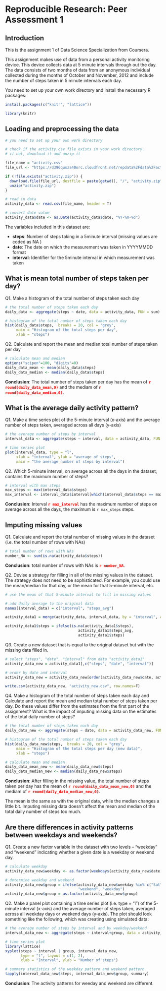 # Reproducible Research: Peer Assessment 1

## Introduction

This is the assignment 1 of Data Science Specialization from Coursera.

This assignment makes use of data from a personal activity monitoring device. This device collects data at 5 minute intervals through out the day. The data consists of two months of data from an anonymous individual collected during the months of October and November, 2012 and include the number of steps taken in 5 minute intervals each day.

You need to set up your own work directory and install the necessary R packages:
```r
install.packages(c("knitr", "lattice"))
```

```r
library(knitr)
```

## Loading and preprocessing the data


```r
# you need to set up your own work directory 

# check if the activity.csv file exists in your work directory.
# if not, download it and unzip it

file_name = "activity.csv"
file_url <- "https://d396qusza40orc.cloudfront.net/repdata%2Fdata%2Factivity.zip"

if (!file.exists("activity.zip")) {
  download.file(file_url, destfile = paste(getwd(), "/", "activity.zip", sep = ""))
  unzip("activity.zip")
}

# read in data
activity_data <- read.csv(file_name, header = T)

# convert date value
activity_data$date <- as.Date(activity_data$date, "%Y-%m-%d")

```
The variables included in this dataset are:

* <b>steps</b>: Number of steps taking in a 5minute interval (missing values are coded as NA )
* <b>date</b>: The date on which the measurement was taken in YYYYMMDD format
* <b>interval</b>: Identifier for the 5minute interval in which measurement was taken


## What is mean total number of steps taken per day?

Q1. Make a histogram of the total number of steps taken each day
```r
# the total number of steps taken each day
daily_data <- aggregate(steps ~ date, data = activity_data, FUN = sum)

# histogram of the total number of steps taken each day
hist(daily_data$steps,  breaks = 20, col = "grey",
     main = "Histogram of the total steps per day",
     xlab = "steps")
```

Q2. Calculate and report the mean and median total number of steps taken per day
```r
# calculate mean and median
options("scipen"=100, "digits"=0)
daily_data_mean <- mean(daily_data$steps)
daily_data_median <- median(daily_data$steps)
```
<b>Conclusion</b>: The total number of steps taken per day has the mean of <b><font color="red">`r round(daily_data_mean,0)`</font></b> and the mediam of <b><font color="red">`r round(daily_data_median,0)`</font></b>.


## What is the average daily activity pattern?

Q1. Make a time series plot of the 5-minute interval (x-axis) and the average number of steps taken, averaged across all days (y-axis)
```r
# the average number of steps by interval
interval_data <- aggregate(steps ~ interval, data = activity_data, FUN = mean)

# time series plot
plot(interval_data, type = "l", 
     xlab = "interval", ylab = "average of steps",
     main = "the average number of steps by interval")
```

Q2. Which 5-minute interval, on average across all the days in the dataset, contains the maximum number of steps?

```r
# interval with max steps
max_steps <- max(interval_data$steps)
max_interval <- interval_data$interval[which(interval_data$steps == max_steps)]

```
<b>Conclusion:</b> Interval <b><font color="red">`r max_interval`</font></b> has the maximum number of steps on average across all the days, the maximum is `r max_steps` steps.

## Imputing missing values

Q1. Calculate and report the total number of missing values in the dataset (i.e. the total number of rows with NAs)

```r
# total number of rows with NAs
number_NA <- sum(is.na(activity_data$steps))
```
<b>Conclusion:</b> total number of rows with NAs is <b><font color="red">`r number_NA`</font></b>.

Q2. Devise a strategy for filling in all of the missing values in the dataset. The strategy does not need to be sophisticated. For example, you could use the mean/median for that day, or the mean for that 5-minute interval, etc.

```r
# use the mean of that 5-minute interval to fill in missing values

# add daily average to the original data
names(interval_data) = c("interval", "steps_avg")

activity_data1 = merge(activity_data, interval_data, by = "interval", all.x=T)

activity_data1$steps = ifelse(is.na(activity_data1$steps),
                                 activity_data1$steps_avg,
                                 activity_data1$steps)

```

Q3. Create a new dataset that is equal to the original dataset but with the missing data filled in.

```r
# select "steps", "date", "interval" from data "activity_data1"
activity_data_new = activity_data1[,c("steps", "date", "interval")]

# order by date and interval
activity_data_new = activity_data_new[order(activity_data_new$date, activity_data_new$interval),]

write.csv(activity_data_new, "activity_new.csv", row.names=F)
```

Q4. Make a histogram of the total number of steps taken each day and Calculate and report the mean and median total number of steps taken per day. Do these values differ from the estimates from the first part of the assignment? What is the impact of imputing missing data on the estimates of the total daily number of steps?

```r
# the total number of steps taken each day
daily_data_new <- aggregate(steps ~ date, data = activity_data_new, FUN = sum)

# histogram of the total number of steps taken each day
hist(daily_data_new$steps,  breaks = 20, col = "grey",
     main = "Histogram of the total steps per day (new data)",
     xlab = "steps")
```


```r
# calculate mean and median
daily_data_mean_new <- mean(daily_data_new$steps)
daily_data_median_new <- median(daily_data_new$steps)
```
<b>Conclusion</b>: After filling in the missing value, the total number of steps taken per day has the mean of <b><font color="red">`r round(daily_data_mean_new,0)`</font></b> and the mediam of <b><font color="red">`r round(daily_data_median_new,0)`</font></b>.

The mean is the same as with the original data, while the median changes a little bit. Imputing missing data doesn't affect the mean and median of the total daily number of steps too much.


## Are there differences in activity patterns between weekdays and weekends?
    
Q1. Create a new factor variable in the dataset with two levels -- "weekday" and "weekend" indicating whether a given date is a weekday or weekend day.
```r
# calculate weekday
activity_data_new$weekday <- as.factor(weekdays(activity_data_new$date,abbreviate = T))

# determine weekday and weekend
activity_data_new$group = ifelse(activity_data_new$weekday %in% c("Sat", "Sun"),
                                 "weekend", "weekday")
activity_data_new$group = as.factor(activity_data_new$group)
```

Q2. Make a panel plot containing a time series plot (i.e. type = "l") of the 5-minute interval (x-axis) and the average number of steps taken, averaged across all weekday days or weekend days (y-axis). The plot should look something like the following, which was creating using simulated data:

```r
# the average number of steps by interval and by weekday/weekend
interval_data_new <- aggregate(steps ~ interval+group, data = activity_data_new, FUN = mean)

# time series plot
library(lattice)    
xyplot(steps ~ interval | group, interval_data_new, 
       type = "l", layout = c(1, 2), 
       xlab = "Interval", ylab = "Number of steps")
```

```r
# summary statistics of the weekday pattern and weekend pattern
tapply(interval_data_new$steps, interval_data_new$group, summary)
```

<b>Conclusion</b>: The activity patterns for weeday and weekend are different.